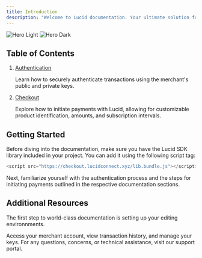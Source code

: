 ```yaml
---
title: Introduction
description: "Welcome to Lucid documentation. Your ultimate solution for automated transactions, all powered by crypto"
---
```


<img
  className="block dark:hidden"
  src="/images/hero-light.svg"
  alt="Hero Light"
/>
<img
  className="hidden dark:block"
  src="/images/hero-dark.svg"
  alt="Hero Dark"
/>

## Table of Contents

1. [Authentication](/authentication)

   Learn how to securely authenticate transactions using the merchant's public and private keys.

2. [Checkout](/payments/checkout)

   Explore how to initiate payments with Lucid, allowing for customizable product identification, amounts, and subscription intervals.

## Getting Started

Before diving into the documentation, make sure you have the Lucid SDK library included in your project. You can add it using the following script tag:

```js
<script src="https://checkout.lucidconnect.xyz/lib.bundle.js"></script>
```

Next, familiarize yourself with the authentication process and the steps for initiating payments outlined in the respective documentation sections.

## Additional Resources

The first step to world-class documentation is setting up your editing environnments.

<CardGroup cols={2}>
  <Card
    title="Lucid Dashboard"
    icon="globe"
    href="https://portal.lucidconnect.xyz"
  >
    Access your merchant account, view transaction history, and manage your
    keys.
  </Card>
  <Card
    title="Lucid Support"
    icon="envelope"
    href="mailto:support@lucidconnect.xyz"
  >
    For any questions, concerns, or technical assistance, visit our support portal.

  </Card>
</CardGroup>

